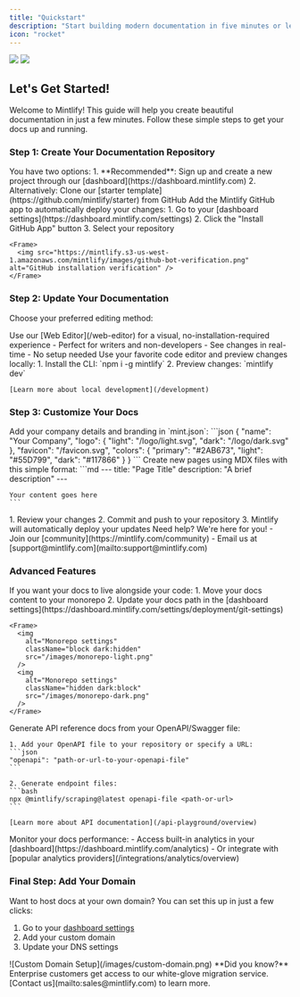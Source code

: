 ```yaml
---
title: "Quickstart"
description: "Start building modern documentation in five minutes or less"
icon: "rocket"
---
```


<Frame>
  <img
    className="block dark:hidden"
    src="https://mintlify-assets.b-cdn.net/hero-light.png"
  />
  <img
    className="hidden dark:block"
    src="https://mintlify-assets.b-cdn.net/hero-dark.png"
  />
</Frame>

## Let's Get Started!

Welcome to Mintlify! This guide will help you create beautiful documentation in just a few minutes. Follow these simple steps to get your docs up and running.

### Step 1: Create Your Documentation Repository

<Steps>
  <Step title="Choose how to start">
    You have two options:
    1. **Recommended**: Sign up and create a new project through our [dashboard](https://dashboard.mintlify.com)
    2. Alternatively: Clone our [starter template](https://github.com/mintlify/starter) from GitHub
  </Step>

  <Step title="Install the GitHub app">
    Add the Mintlify GitHub app to automatically deploy your changes:
    1. Go to your [dashboard settings](https://dashboard.mintlify.com/settings)
    2. Click the "Install GitHub App" button
    3. Select your repository

    <Frame>
      <img src="https://mintlify.s3-us-west-1.amazonaws.com/mintlify/images/github-bot-verification.png" alt="GitHub installation verification" />
    </Frame>
  </Step>
</Steps>

### Step 2: Update Your Documentation

Choose your preferred editing method:

<CardGroup cols={2}>
  <Card title="Edit in Browser" icon="globe">
    Use our [Web Editor](/web-editor) for a visual, no-installation-required experience
    - Perfect for writers and non-developers
    - See changes in real-time
    - No setup needed
  </Card>
  <Card title="Edit Locally" icon="code">
    Use your favorite code editor and preview changes locally:
    1. Install the CLI: `npm i -g mintlify`
    2. Preview changes: `mintlify dev`
    
    [Learn more about local development](/development)
  </Card>
</CardGroup>

### Step 3: Customize Your Docs

<Steps>
  <Step title="Set up basic information">
    Add your company details and branding in `mint.json`:
    ```json
    {
      "name": "Your Company",
      "logo": {
        "light": "/logo/light.svg",
        "dark": "/logo/dark.svg"
      },
      "favicon": "/favicon.svg",
      "colors": {
        "primary": "#2AB673",
        "light": "#55D799",
        "dark": "#117866"
      }
    }
    ```
  </Step>

  <Step title="Add your content">
    Create new pages using MDX files with this simple format:
    ```md
    ---
    title: "Page Title"
    description: "A brief description"
    ---

    Your content goes here
    ```
  </Step>

  <Step title="Preview and publish">
    1. Review your changes
    2. Commit and push to your repository
    3. Mintlify will automatically deploy your updates
  </Step>
</Steps>

<Note>
  Need help? We're here for you!
  - Join our [community](https://mintlify.com/community)
  - Email us at [support@mintlify.com](mailto:support@mintlify.com)
</Note>

### Advanced Features

<AccordionGroup>
  <Accordion icon="code-branch" title="Setting up a Monorepo">
    If you want your docs to live alongside your code:
    1. Move your docs content to your monorepo
    2. Update your docs path in the [dashboard settings](https://dashboard.mintlify.com/settings/deployment/git-settings)
    
    <Frame>
      <img
        alt="Monorepo settings"
        className="block dark:hidden"
        src="/images/monorepo-light.png"
      />
      <img
        alt="Monorepo settings"
        className="hidden dark:block"
        src="/images/monorepo-dark.png"
      />
    </Frame>
  </Accordion>

  <Accordion icon="book" title="API Documentation">
    Generate API reference docs from your OpenAPI/Swagger file:

    1. Add your OpenAPI file to your repository or specify a URL:
    ```json
    "openapi": "path-or-url-to-your-openapi-file"
    ```

    2. Generate endpoint files:
    ```bash
    npx @mintlify/scraping@latest openapi-file <path-or-url>
    ```

    [Learn more about API documentation](/api-playground/overview)
  </Accordion>

  <Accordion icon="chart-line" title="Analytics Integration">
    Monitor your docs performance:
    - Access built-in analytics in your [dashboard](https://dashboard.mintlify.com/analytics)
    - Or integrate with [popular analytics providers](/integrations/analytics/overview)
  </Accordion>
</AccordionGroup>

### Final Step: Add Your Domain

Want to host docs at your own domain? You can set this up in just a few clicks:

1. Go to your [dashboard settings](https://www.dashboard.mintlify.com/settings)
2. Add your custom domain
3. Update your DNS settings

<Frame>
  ![Custom Domain Setup](/images/custom-domain.png)
</Frame>

<Info>
  **Did you know?** Enterprise customers get access to our white-glove migration service.
  [Contact us](mailto:sales@mintlify.com) to learn more.
</Info>